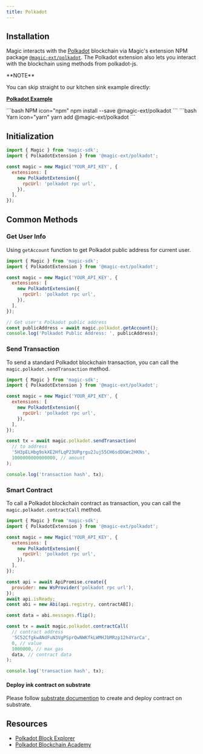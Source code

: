 ---
title: Polkadot
---

## Installation

Magic interacts with the [Polkadot](https://polkadot.network/) blockchain via Magic's extension NPM package [`@magic-ext/polkadot`](https://www.npmjs.com/package/@magic-ext/polkadot). The Polkadot extension also lets you interact with the blockchain using methods from polkadot-js.

<Note>
**NOTE**

You can skip straight to our kitchen sink example directly:

[**Polkadot Example**](https://go.magic.link/example-polkadot)
</Note>

<CodeGroup>
```bash NPM icon="npm"
npm install --save @magic-ext/polkadot
```
```bash Yarn icon="yarn"
yarn add @magic-ext/polkadot
```
</CodeGroup>

## Initialization

```js JavaScript icon="square-js"
import { Magic } from 'magic-sdk';
import { PolkadotExtension } from '@magic-ext/polkadot';

const magic = new Magic('YOUR_API_KEY', {
  extensions: [
    new PolkadotExtension({
      rpcUrl: 'polkadot rpc url',
    }),
  ],
});
```

## Common Methods

### Get User Info

Using `getAccount` function to get Polkadot public address for current user.

```js JavaScript icon="square-js"
import { Magic } from 'magic-sdk';
import { PolkadotExtension } from '@magic-ext/polkadot';

const magic = new Magic('YOUR_API_KEY', {
  extensions: [
    new PolkadotExtension({
      rpcUrl: 'polkadot rpc url',
    }),
  ],
});

// Get user's Polkadot public address
const publicAddress = await magic.polkadot.getAccount();
console.log('Polkadot Public Address: ', publicAddress);
```

### Send Transaction

To send a standard Polkadot blockchain transaction, you can call the `magic.polkadot.sendTransaction` method.

```js JavaScript icon="square-js"
import { Magic } from 'magic-sdk';
import { PolkadotExtension } from '@magic-ext/polkadot';

const magic = new Magic('YOUR_API_KEY', {
  extensions: [
    new PolkadotExtension({
      rpcUrl: 'polkadot rpc url',
    }),
  ],
});

const tx = await magic.polkadot.sendTransaction(
  // to address
  '5H3pELHbg9skXE2HfLqP23UPgrgu2Juj55CH6sdDGWc2HKNs',
  1000000000000000, // amount
);

console.log('transaction hash', tx);
```


### Smart Contract

To call a Polkadot blockchain contract as transaction, you can call the `magic.polkadot.contractCall` method.

```js JavaScript icon="square-js"
import { Magic } from 'magic-sdk';
import { PolkadotExtension } from '@magic-ext/polkadot';

const magic = new Magic('YOUR_API_KEY', {
  extensions: [
    new PolkadotExtension({
      rpcUrl: 'polkadot rpc url',
    }),
  ],
});

const api = await ApiPromise.create({
  provider: new WsProvider('polkadot rpc url'),
});
await api.isReady;
const abi = new Abi(api.registry, contractABI);

const data = abi.messages.flip();

const tx = await magic.polkadot.contractCall(
  // contract address
  '5C52CfgkwANdFuN3VgPSprQwNWKfkLWMHJbMRzp12h4YarCa',
  0, // value
  1000000, // max gas
  data, // contract data
);

console.log('transaction hash', tx);
```


#### Deploy ink contract on substrate

Please follow [substrate documention](https://substrate.dev/substrate-contracts-workshop/#/0/introduction) to create and deploy contract on substrate.

## Resources

* [Polkadot Block Explorer](https://explorer.polkascan.io/)
* [Polkadot Blockchain Academy](https://polkadot.network/development/blockchain-academy/)
